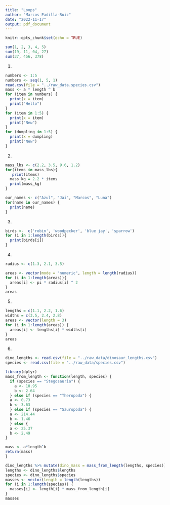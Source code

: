 ```yaml
---
title: "Loops"
author: "Marcos Padilla-Ruiz"
date: "2022-11-17"
output: pdf_document
---
```


```r
knitr::opts_chunk$set(echo = TRUE)
```


```r
sum(1, 2, 3, 4, 5)
sum(19, 11, 04, 27)
sum(37, 456, 378)
```

1.
```r
numbers <- 1:5
numbers <- seq(1, 5, 1)
read.csv(file = "../raw_data.species.csv")
mass <- a * length ^ b
for (item in numbers) {
  print(x = item)
  print("Hello")
}
for (item in 1:5) {
  print(x = item)
  print("New")
}
for (dumpling in 1:5) {
  print(x = dumpling)
  print("New")
}
```

2.
```r
mass_lbs <- c(2.2, 3.5, 9.6, 1.2)
for(items in mass_lbs){
   print(items)
  mass_kg = 2.2 * items
  print(mass_kg)
}

our_names <- c("Azul", "Jai", "Marcos", "Luna")
for(name in our_names) {
  print(name)
}
```

3.
```r
birds <-  c('robin', 'woodpecker', 'blue jay', 'sparrow')
for (i in 1:length(birds)){
  print(birds[i])
}
```


4.
```r
radius <- c(1.3, 2.1, 3.5)

areas <- vector(mode = "numeric", length = length(radius))
for (i in 1:length(areas)){
  areas[i] <- pi * radius[i] ^ 2
}
areas

```

5.
```r
lengths = c(1.1, 2.2, 1.6)
widths = c(3.5, 2.4, 2.8)
areas <- vector(length = 3)
for (i in 1:length(areas)) {
  areas[i] <- lengths[i] * widths[i]
}
areas
```


6.
```r
dino_lengths <- read.csv(file = "../raw_data/dinosaur_lengths.csv")
species <- read.csv(file = "../raw_data/species.csv")
```


```r
library(dplyr)
mass_from_length <- function(length, species) {
  if (species == "Stegosauria") {
    a <- 10.95
    b <- 2.64
  } else if (species == "Theropoda") {
  a <- 0.73 
  b <- 3.63
  } else if (species == "Sauropoda") {
  a <- 214.44 
  b <- 1.46
  } else {
  a <- 25.37
  b <- 2.49
}

mass <- a*length^b
return(mass)
}

```

```r
dino_lengths %>% mutate(dino_mass = mass_from_length(lengths, species))
lengths <- dino_lengths$lengths
species <- dino_lengths$species
masses <- vector(length = length(lengths))
for (i in 1:length(species)) {
  masses[i] <- length[i] * mass_from_length[i]
}
masses

```
